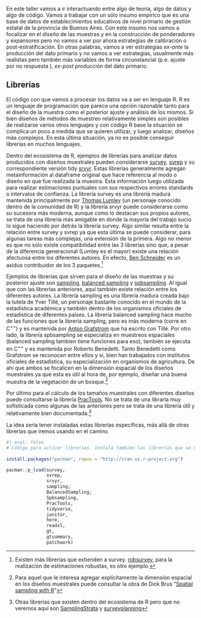 En este taller vamos a ir interactuando entre algo de teoría, algo de datos y algo de código. Vamos a trabajar con un sólo insumo empírico que es una base de datos de establecimientos educativos de nivel primario de gestión estatal de la provincia de Buenos Aires. Con este insumo nos vamos a focalizar en el *diseño* de las muestras y en la construcción de ponderadores y expansores pero no vamos a ver por ahora estrategias de calibración o post-estratificación. En otras palabras, vamos a ver estrategias *ex-ante* la producción del dato primario y no vamos a ver estrategias, usualmente más realistas pero también más variables de forma circunstancial (p.e. ajuste por no respuesta ), *ex-post* producción del dato primario.

## Librerias

El código con que vamos a procesar los datos va a ser en lenguaje R. R es un lenguaje de programación que parece una opción razonable tanto para el diseño de la muestra como el posterior ajuste y análisis de los mismos. Si bien diseños de métodos de muestreo relativamente simples son posibles de realizarse varios otros lenguajes y con código R base la situación se complica un poco a medida que se quieren utilizar, y luego analizar, diseños más complejos. En esta última situación, ya no es posible conseguir librerías en muchos lenguajes.

Dentro del ecosistema de R, ejemplos de librerías para analizar datos producidos con diseños muestrales pueden considerarse [survey](https://r-survey.r-forge.r-project.org/survey/), [svrep](https://bschneidr.github.io/svrep/) y su correspondiente versión tidy [srvyr](http://gdfe.co/srvyr/). Estas librerías generalmente agregan metainformación al dataframe original que hace referencia al modo o diseño en que fue realizada la muestra. Esta información luego utilizada para realizar estimaciones puntuales con sus respectivos errores standards o intervalos de confianza. La librería survey es una librería madura mantenida principalmente por [Thomas Lumley](https://en.wikipedia.org/wiki/Thomas_Lumley_(statistician)) (un personaje conocido dentro de la comunidad de R) y la librería srvyr puede considerarse como su sucesora más moderna, aunque como lo destacan sus propios autores, se trata de una librería más amigable en donde la mayoría del trabajo sucio lo sigue haciendo por detrás la librería survey. Algo similar resulta entre la relación entre survey y svrep ya que esta última se puede considerar, para algunas tareas más complejas, una extensión de la primera. Algo no menor es que no sólo existe compatibilidad entre las 3 librerías sino que, a pesar de la diferencia generacional (Lumley es el mayor) existe una relación afectuosa entre los diferentes autores. En efecto, [Ben Schneider](https://github.com/bschneidr) es un asiduo contribuidor de los 3 paquetes.[^index-1]

Ejemplos de librerías que sirven para el diseño de las muestras y su posterior ajuste son [sampling](https://cran.r-project.org/web/packages/sampling/index.html), [balanced sampling](https://www.antongrafstrom.se/balancedsampling/) y [spbsampling](https://cran.r-project.org/web/packages/Spbsampling/index.html). Al igual que con las librerías anteriores, aquí también existe relación entre los diferentes autores. La librería sampling es una librería madura creada bajo la tutela de Yver Tillé, un personaje bastante conocido en el mundo de la estadística académica y también dentro de los organismos oficiales de estadística de diferentes países. La librería balanced sampling hace mucho de las funciones que la librería sampling, pero es más moderna (corre en C^++^) y es mantenida por [Anton Grafstrom](https://scholar.google.com/citations?user=JkMAOUEAAAAJ&hl=sv) que ha escrito con Tillé. Por otro lado, la librería spbsampling se especializa en muestreos espaciales (balanced sampling tambien tiene funciones para eso), también se ejecuta en C^++^ y es mantenida por Roberto Benedetti. Tanto Benedetti como Grafstrom se reconocen entre ellos y si, bien han trabajados con institutos oficiales de estadística, su especialización en organismos de agricultura. De ahí que ambos se focalicen en la dimensión espacial de los diseños muestrales ya que esta es útil al hora de, por ejemplo, diseñar una buena muestra de la vegetación de un bosque.[^index-2]

Por último para el cálculo de los tamaños muestrales con diferentes diseños puede consultarse la librería [PracTools](https://cran.r-project.org/web/packages/PracTools/index.html). No se trata de una libraría muy sofisticada como algunas de las anteriores pero se trata de una librería útil y relativamente bien documentada.[^index-3]

La idea sería tener instaladas estas librerías específicas, más allá de otras librerías que iremos usando en el camino.

```r
#| eval: false
# Código para activar librerias. Instala también las librerías que se necesitan pero no están instaladas previamente
 
install.packages("pacman", repos = "http://cran.us.r-project.org")
```

```r

pacman::p_load(survey,
               svrep,
               srvyr,
               sampling,
               BalancedSampling,
               Spbsampling,
               PracTools,
               tidyverse,
               janitor,
               here,
               readxl,
               gt,
               gtsummary,
               patchwork)
```

[^index-1]: Existen más librerías que extienden a survey. [robsurvey](https://cran.r-project.org/web/packages/robsurvey/index.html), para la realización de estimaciones robustas, es otro ejemplo.

[^index-2]: Para aquel que le interesa agregar explícitamente la dimensión espacial en los diseños muestrales puede consultar la obra de Dick Brus "[Spatial sampling with R](https://dickbrus.github.io/SpatialSamplingwithR/)"

[^index-3]: Otras librerías que existen dentro del ecosistema de R pero que no veremos aquí son [SamplingStrata](https://barcaroli.github.io/SamplingStrata/) y [surveyplanning](https://csblatvia.github.io/surveyplanning/)
